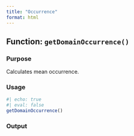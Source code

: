 ```yaml
---
title: "Occurrence"
format: html
---
```


## Function: `getDomainOccurrence()`

### Purpose

Calculates mean occurrence.

### Usage

```r
#| echo: true
#| eval: false
getDomainOccurrence()
```

### Output